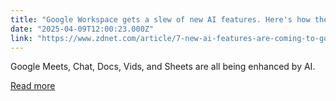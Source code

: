 ```yaml
---
title: "Google Workspace gets a slew of new AI features. Here's how they can help your daily workflow"
date: "2025-04-09T12:00:23.000Z"
link: "https://www.zdnet.com/article/7-new-ai-features-are-coming-to-google-workspace-heres-what-they-can-help-your-daily-workflow/"
---
```


Google Meets, Chat, Docs, Vids, and Sheets are all being enhanced by AI.

[Read more](https://www.zdnet.com/article/7-new-ai-features-are-coming-to-google-workspace-heres-what-they-can-help-your-daily-workflow/)
